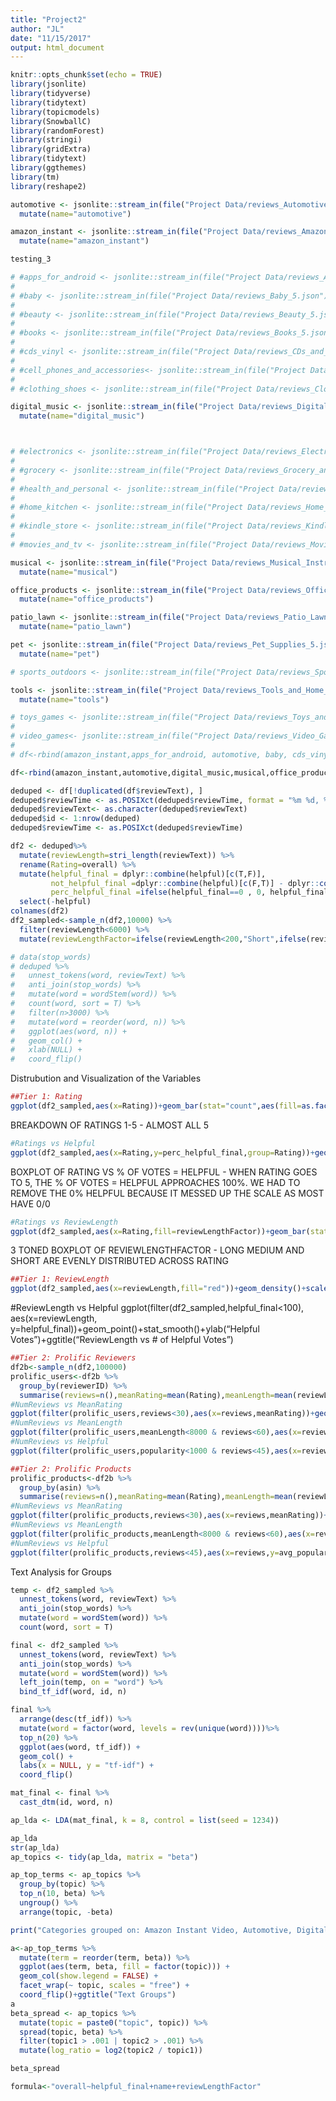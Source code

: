 ```yaml
---
title: "Project2"
author: "JL"
date: "11/15/2017"
output: html_document
---
```


```r
knitr::opts_chunk$set(echo = TRUE)
library(jsonlite)
library(tidyverse)
library(tidytext)
library(topicmodels)
library(SnowballC)
library(randomForest)
library(stringi)
library(gridExtra)
library(tidytext)
library(ggthemes)
library(tm)
library(reshape2)
```

```r
automotive <- jsonlite::stream_in(file("Project Data/reviews_Automotive_5.json"))%>% 
  mutate(name="automotive")

amazon_instant <- jsonlite::stream_in(file("Project Data/reviews_Amazon_Instant_Video_5.json"))%>% 
  mutate(name="amazon_instant")

testing_3

# #apps_for_android <- jsonlite::stream_in(file("Project Data/reviews_Apps_for_Android_5.json"))
# 
# #baby <- jsonlite::stream_in(file("Project Data/reviews_Baby_5.json"))
# 
# #beauty <- jsonlite::stream_in(file("Project Data/reviews_Beauty_5.json"))
# 
# #books <- jsonlite::stream_in(file("Project Data/reviews_Books_5.json"))
# 
# #cds_vinyl <- jsonlite::stream_in(file("Project Data/reviews_CDs_and_Vinyl_5.json"))
# 
# #cell_phones_and_accessories<- jsonlite::stream_in(file("Project Data/reviews_Cell_Phones_and_Accessories_5.json"))
# 
# #clothing_shoes <- jsonlite::stream_in(file("Project Data/reviews_Clothing_Shoes_and_Jewelry_5.json"))

digital_music <- jsonlite::stream_in(file("Project Data/reviews_Digital_Music_5.json"))%>% 
  mutate(name="digital_music")



# #electronics <- jsonlite::stream_in(file("Project Data/reviews_Electronics_5.json"))
# 
# #grocery <- jsonlite::stream_in(file("Project Data/reviews_Grocery_and_Gourmet_Food_5.json"))
# 
# #health_and_personal <- jsonlite::stream_in(file("Project Data/reviews_Health_and_Personal_Care_5.json"))
# 
# #home_kitchen <- jsonlite::stream_in(file("Project Data/reviews_Home_and_Kitchen_5.json"))
# 
# #kindle_store <- jsonlite::stream_in(file("Project Data/reviews_Kindle_Store_5.json"))
# 
# #movies_and_tv <- jsonlite::stream_in(file("Project Data/reviews_Movies_and_TV_5.json"))

musical <- jsonlite::stream_in(file("Project Data/reviews_Musical_Instruments_5.json")) %>% 
  mutate(name="musical")

office_products <- jsonlite::stream_in(file("Project Data/reviews_Office_Products_5.json"))%>% 
  mutate(name="office_products")

patio_lawn <- jsonlite::stream_in(file("Project Data/reviews_Patio_Lawn_and_Garden_5.json"))%>% 
  mutate(name="patio_lawn")

pet <- jsonlite::stream_in(file("Project Data/reviews_Pet_Supplies_5.json"))%>% 
  mutate(name="pet")

# sports_outdoors <- jsonlite::stream_in(file("Project Data/reviews_Sports_and_Outdoors_5.json"))

tools <- jsonlite::stream_in(file("Project Data/reviews_Tools_and_Home_Improvement_5.json"))%>% 
  mutate(name="tools")

# toys_games <- jsonlite::stream_in(file("Project Data/reviews_Toys_and_Games_5.json"))
# 
# video_games<- jsonlite::stream_in(file("Project Data/reviews_Video_Games_5.json"))
# 
# df<-rbind(amazon_instant,apps_for_android, automotive, baby, cds_vinyl, cell_phones_and_accessories, clothing_shoes, digital_music, electronics, grocery, health_and_personal, home_kitchen, kindle_store, movies_and_tv, musical, office_products, patio_lawn, pet, sports_outdoors, tools, toys_games, video_games)

df<-rbind(amazon_instant,automotive,digital_music,musical,office_products,patio_lawn,pet,tools)
```

```r
deduped <- df[!duplicated(df$reviewText), ]
deduped$reviewTime <- as.POSIXct(deduped$reviewTime, format = "%m %d, %Y", tz = "EST")
deduped$reviewText<- as.character(deduped$reviewText)
deduped$id <- 1:nrow(deduped)
deduped$reviewTime <- as.POSIXct(deduped$reviewTime)
```

```r
df2 <- deduped%>% 
  mutate(reviewLength=stri_length(reviewText)) %>% 
  rename(Rating=overall) %>% 
  mutate(helpful_final = dplyr::combine(helpful)[c(T,F)],
         not_helpful_final =dplyr::combine(helpful)[c(F,T)] - dplyr::combine(helpful)[c(T,F)],
         perc_helpful_final =ifelse(helpful_final==0 , 0, helpful_final / (helpful_final + not_helpful_final))) %>% 
  select(-helpful)
colnames(df2)
df2_sampled<-sample_n(df2,10000) %>% 
  filter(reviewLength<6000) %>% 
  mutate(reviewLengthFactor=ifelse(reviewLength<200,"Short",ifelse(reviewLength<600,"Medium","Long")))
```


```r
# data(stop_words)
# deduped %>%
#   unnest_tokens(word, reviewText) %>%
#   anti_join(stop_words) %>%
#   mutate(word = wordStem(word)) %>%
#   count(word, sort = T) %>%
#   filter(n>3000) %>%
#   mutate(word = reorder(word, n)) %>%
#   ggplot(aes(word, n)) +
#   geom_col() +
#   xlab(NULL) +
#   coord_flip()
```

Distrubution and Visualization of the Variables

```r
##Tier 1: Rating
ggplot(df2_sampled,aes(x=Rating))+geom_bar(stat="count",aes(fill=as.factor(Rating)))+geom_text(stat='bin',aes(label=..count..),vjust=-1,binwidth=1)+ggtitle("Ratings Distribution")+theme(legend.position="none")
```
BREAKDOWN OF RATINGS 1-5 - ALMOST ALL 5
```r
#Ratings vs Helpful
ggplot(df2_sampled,aes(x=Rating,y=perc_helpful_final,group=Rating))+geom_boxplot()+scale_y_continuous(limits = c(0.00001,1))+ggtitle("Percent of votes as 'Helpful' vs Rating")+ylab("% of Votes as 'Helpful'")
```
BOXPLOT OF RATING VS % OF VOTES = HELPFUL - WHEN RATING GOES TO 5, THE % OF VOTES = HELPFUL APPROACHES 100%.  WE HAD TO REMOVE THE 0% HELPFUL BECAUSE IT MESSED UP THE SCALE AS MOST HAVE 0/0
```r
#Ratings vs ReviewLength
ggplot(df2_sampled,aes(x=Rating,fill=reviewLengthFactor))+geom_bar(stat="count")+ggtitle("Rating Distriubtion based on Review Length")
```
3 TONED BOXPLOT OF REVIEWLENGTHFACTOR - LONG MEDIUM AND SHORT ARE EVENLY DISTRIBUTED ACROSS RATING

```r
##Tier 1: ReviewLength
ggplot(df2_sampled,aes(x=reviewLength,fill="red"))+geom_density()+scale_x_continuous(limits = c(0,1000))+theme_classic()+theme(legend.position="none")+ggtitle("Distribution of ReviewLength")#Values more than 1000 continued the trend
```

#ReviewLength vs Helpful
ggplot(filter(df2_sampled,helpful_final<100), aes(x=reviewLength, y=helpful_final))+geom_point()+stat_smooth()+ylab("Helpful Votes")+ggtitle("ReviewLength vs # of Helpful Votes")


```r
##Tier 2: Prolific Reviewers
df2b<-sample_n(df2,100000)
prolific_users<-df2b %>% 
  group_by(reviewerID) %>% 
  summarise(reviews=n(),meanRating=mean(Rating),meanLength=mean(reviewLength),popularity=sum(helpful_final)-sum(not_helpful_final))
#NumReviews vs MeanRating
ggplot(filter(prolific_users,reviews<30),aes(x=reviews,meanRating))+geom_point()+stat_smooth()+ggtitle("Mean Rating (per user) vs num Reviews (per user)")
#NumReviews vs MeanLength
ggplot(filter(prolific_users,meanLength<8000 & reviews<60),aes(x=reviews,meanLength))+geom_point()+stat_smooth()+ggtitle("Mean Review Length (per user) vs num Reviews (per user)")
#NumReviews vs Helpful
ggplot(filter(prolific_users,popularity<1000 & reviews<45),aes(x=reviews,popularity))+geom_point()+stat_smooth()+ggtitle("Mean Review Length (per user) vs Popularity (per user)")

##Tier 2: Prolific Products
prolific_products<-df2b %>% 
  group_by(asin) %>% 
  summarise(reviews=n(),meanRating=mean(Rating),meanLength=mean(reviewLength),avg_popularity=mean(perc_helpful_final))
#NumReviews vs MeanRating
ggplot(filter(prolific_products,reviews<30),aes(x=reviews,meanRating))+geom_point()+stat_smooth()+ggtitle("Mean Rating (per product) vs num Reviews (per product)")
#NumReviews vs MeanLength
ggplot(filter(prolific_products,meanLength<8000 & reviews<60),aes(x=reviews,meanLength))+geom_point()+stat_smooth()+ggtitle("Mean Review Length (per product) vs num Reviews (per product)")
#NumReviews vs Helpful
ggplot(filter(prolific_products,reviews<45),aes(x=reviews,y=avg_popularity))+geom_point()+stat_smooth()+ggtitle("Mean Review Length (per product) vs Avg Helpfulness (per product)")
```

Text Analysis for Groups
```r
temp <- df2_sampled %>%
  unnest_tokens(word, reviewText) %>%
  anti_join(stop_words) %>%
  mutate(word = wordStem(word)) %>%
  count(word, sort = T)

final <- df2_sampled %>%
  unnest_tokens(word, reviewText) %>%
  anti_join(stop_words) %>%
  mutate(word = wordStem(word)) %>%
  left_join(temp, on = "word") %>%
  bind_tf_idf(word, id, n)

final %>%
  arrange(desc(tf_idf)) %>%
  mutate(word = factor(word, levels = rev(unique(word))))%>%
  top_n(20) %>%
  ggplot(aes(word, tf_idf)) +
  geom_col() +
  labs(x = NULL, y = "tf-idf") +
  coord_flip()
```

```r
mat_final <- final %>%
  cast_dtm(id, word, n)

ap_lda <- LDA(mat_final, k = 8, control = list(seed = 1234))

ap_lda
str(ap_lda)
ap_topics <- tidy(ap_lda, matrix = "beta")

ap_top_terms <- ap_topics %>%
  group_by(topic) %>%
  top_n(10, beta) %>%
  ungroup() %>%
  arrange(topic, -beta)

print("Categories grouped on: Amazon Instant Video, Automotive, Digital Music, Musical Instruments, Office Products, Patio/Lawn, Pets, and Tools")

a<-ap_top_terms %>%
  mutate(term = reorder(term, beta)) %>%
  ggplot(aes(term, beta, fill = factor(topic))) +
  geom_col(show.legend = FALSE) +
  facet_wrap(~ topic, scales = "free") +
  coord_flip()+ggtitle("Text Groups")
a
beta_spread <- ap_topics %>%
  mutate(topic = paste0("topic", topic)) %>%
  spread(topic, beta) %>%
  filter(topic1 > .001 | topic2 > .001) %>%
  mutate(log_ratio = log2(topic2 / topic1))

beta_spread
```

```r
formula<-"overall~helpful_final+name+reviewLengthFactor"
```

